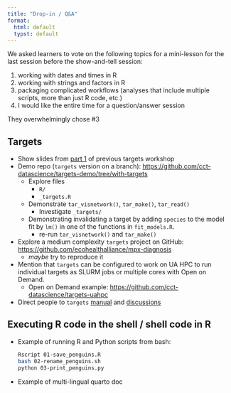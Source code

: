 ```yaml
---
title: "Drop-in / Q&A"
format: 
  html: default
  typst: default
---
```


We asked learners to vote on the following topics for a mini-lesson for the last session before the show-and-tell session:

1.  working with dates and times in R
2.  working with strings and factors in R
3.  packaging complicated workflows (analyses that include multiple scripts, more than just R code, etc.)
4.  I would like the entire time for a question/answer session

They overwhelmingly chose #3

## Targets

-   Show slides from [part 1](https://viz.datascience.arizona.edu/targets-slides/slides.html#/part-1-context) of previous targets workshop
-   Demo repo (`targets` version on a branch): <https://github.com/cct-datascience/targets-demo/tree/with-targets>
    -   Explore files
        -   `R/`
        -   `_targets.R`
    -   Demonstrate `tar_visnetwork()`, `tar_make()`, `tar_read()`
        -   Investigate `_targets/`
    -   Demonstrating invalidating a target by adding `species` to the model fit by `lm()` in one of the functions in `fit_models.R`.
        -   re-run `tar_visnetwork()` and `tar_make()`
-   Explore a medium complexity `targets` project on GitHub: <https://github.com/ecohealthalliance/mpx-diagnosis>
    -   *maybe* try to reproduce it
-   Mention that `targets` can be configured to work on UA HPC to run individual targets as SLURM jobs or multiple cores with Open on Demand.
    -   Open on Demand example: <https://github.com/cct-datascience/targets-uahpc>
-   Direct people to `targets` [manual](https://books.ropensci.org/targets/) and [discussions](https://github.com/ropensci/targets/discussions)

## Executing R code in the shell / shell code in R

-   Example of running R and Python scripts from bash:

    ``` bash
    Rscript 01-save_penguins.R
    bash 02-rename_penguins.sh
    python 03-print_penguins.py
    ```

-   Example of multi-lingual quarto doc
